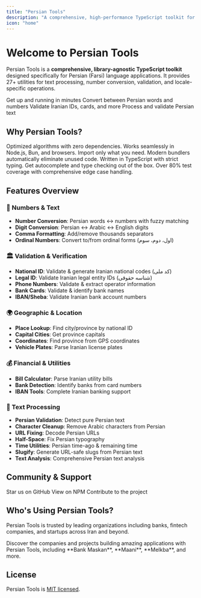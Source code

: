 ```yaml
---
title: "Persian Tools"
description: "A comprehensive, high-performance TypeScript toolkit for Persian (Farsi) text, numbers, validation, and locale utilities"
icon: "home"
---
```


# Welcome to Persian Tools

Persian Tools is a **comprehensive, library-agnostic TypeScript toolkit** designed specifically for Persian (Farsi) language applications. It provides 27+ utilities for text processing, number conversion, validation, and locale-specific operations.

<CardGroup cols={2}>
	<Card title="Quick Start" icon="rocket" href="/getting-started/installation">
		Get up and running in minutes
	</Card>
	<Card title="Number Conversion" icon="calculator" href="/utilities/numbers/number-to-words">
		Convert between Persian words and numbers
	</Card>
	<Card title="Validation" icon="shield-check" href="/utilities/validation/national-id">
		Validate Iranian IDs, cards, and more
	</Card>
	<Card title="Text Processing" icon="text" href="/utilities/text/persian-chars">
		Process and validate Persian text
	</Card>
</CardGroup>

## Why Persian Tools?

<AccordionGroup>
  <Accordion title="🚀 High Performance" icon="gauge-high">
    Optimized algorithms with zero dependencies. Works seamlessly in Node.js, Bun, and browsers.
  </Accordion>

<Accordion title="📦 Tree-Shakable" icon="tree">
	Import only what you need. Modern bundlers automatically eliminate unused code.
</Accordion>

<Accordion title="🔒 Type-Safe" icon="shield">
	Written in TypeScript with strict typing. Get autocomplete and type checking out of the box.
</Accordion>

  <Accordion title="✅ Battle-Tested" icon="vial">
    Over 80% test coverage with comprehensive edge case handling.
  </Accordion>
</AccordionGroup>

## Features Overview

### 🔢 Numbers & Text

- **Number Conversion**: Persian words ↔ numbers with fuzzy matching
- **Digit Conversion**: Persian ↔ Arabic ↔ English digits
- **Comma Formatting**: Add/remove thousands separators
- **Ordinal Numbers**: Convert to/from ordinal forms (اول، دوم، سوم)

### 🏛️ Validation & Verification

- **National ID**: Validate & generate Iranian national codes (کد ملی)
- **Legal ID**: Validate Iranian legal entity IDs (شناسه حقوقی)
- **Phone Numbers**: Validate & extract operator information
- **Bank Cards**: Validate & identify bank names
- **IBAN/Sheba**: Validate Iranian bank account numbers

### 🌍 Geographic & Location

- **Place Lookup**: Find city/province by national ID
- **Capital Cities**: Get province capitals
- **Coordinates**: Find province from GPS coordinates
- **Vehicle Plates**: Parse Iranian license plates

### 💰 Financial & Utilities

- **Bill Calculator**: Parse Iranian utility bills
- **Bank Detection**: Identify banks from card numbers
- **IBAN Tools**: Complete Iranian banking support

### 📝 Text Processing

- **Persian Validation**: Detect pure Persian text
- **Character Cleanup**: Remove Arabic characters from Persian
- **URL Fixing**: Decode Persian URLs
- **Half-Space**: Fix Persian typography
- **Time Utilities**: Persian time-ago & remaining time
- **Slugify**: Generate URL-safe slugs from Persian text
- **Text Analysis**: Comprehensive Persian text analysis

## Community & Support

<CardGroup cols={3}>
	<Card title="GitHub" icon="github" href="https://github.com/persian-tools/persian-tools">
		Star us on GitHub
	</Card>
	<Card title="NPM Package" icon="npm" href="https://www.npmjs.com/package/@persian-tools/persian-tools">
		View on NPM
	</Card>
	<Card
		title="Contributing"
		icon="code-pull-request"
		href="https://github.com/persian-tools/persian-tools/blob/master/CONTRIBUTING.md"
	>
		Contribute to the project
	</Card>
</CardGroup>

## Who's Using Persian Tools?

Persian Tools is trusted by leading organizations including banks, fintech companies, and startups across Iran and beyond.

<Card title="See Who's Using Persian Tools" icon="building" href="/showcase">
	Discover the companies and projects building amazing applications with Persian Tools, including **Bank Maskan**,
	**Maani**, **Melkba**, and more.
</Card>

## License

Persian Tools is [MIT licensed](https://github.com/persian-tools/persian-tools/blob/master/LICENSE).
